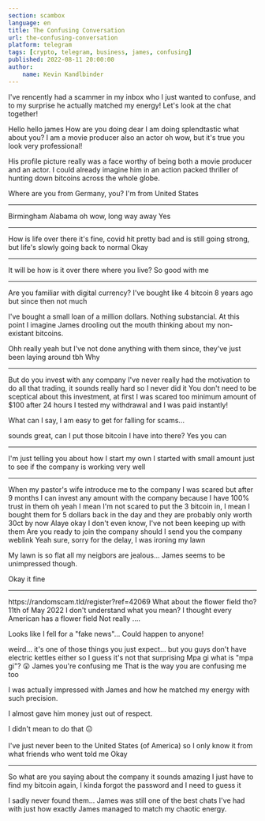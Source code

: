 ```yaml
---
section: scambox
language: en
title: The Confusing Conversation
url: the-confusing-conversation
platform: telegram
tags: [crypto, telegram, business, james, confusing]
published: 2022-08-11 20:00:00
author:
    name: Kevin Kandlbinder
---
```



I've rencently had a scammer in my inbox who I just wanted to confuse, and
to my surprise he actually matched my energy! Let's look at the chat together!

<Chatbox open="bottom">
    <Chatmsg name="James">
        Hello
    </Chatmsg>
    <Chatmsg name="Kevin" dir="out">
        hello james
    </Chatmsg>
    <Chatmsg name="James">
        How are you doing dear
    </Chatmsg>
    <Chatmsg name="Kevin" dir="out">
        I am doing splendtastic what about you?
    </Chatmsg>
    <Chatmsg name="James">
        I am a movie producer also an actor
    </Chatmsg>
    <Chatmsg name="Kevin" dir="out">
        oh wow, but it's true you look very professional!
    </Chatmsg>
</Chatbox>

His profile picture really was a face worthy of being
both a movie producer and an actor. I could already
imagine him in an action packed thriller of hunting
down bitcoins across the whole globe.

<Chatbox open="both">
    <Chatmsg name="James">
        Where are you from
    </Chatmsg>
    <Chatmsg name="Kevin" dir="out">
        Germany, you?
    </Chatmsg>
    <Chatmsg name="James">
        I'm from United States<hr/>
        Birmingham Alabama
    </Chatmsg>
    <Chatmsg name="Kevin" dir="out">
        oh wow, long way away
    </Chatmsg>
    <Chatmsg name="James">
        Yes<hr/>
        How is life over there
    </Chatmsg>
    <Chatmsg name="Kevin" dir="out">
        it's fine, covid hit pretty bad and is still going strong, but life's slowly going back to normal
    </Chatmsg>
    <Chatmsg name="James">
        Okay<hr/>
        It will be
    </Chatmsg>
    <Chatmsg name="Kevin" dir="out">
        how is it over there where you live?
    </Chatmsg>
    <Chatmsg name="James">
        So good with me<hr/>
        Are you familiar with digital currency?
    </Chatmsg>
    <Chatmsg name="Kevin" dir="out">
        I've bought like 4 bitcoin 8 years ago but since then not much
    </Chatmsg>
</Chatbox>

I've bought a small loan of a million dollars. Nothing substancial.
At this point I imagine James drooling out the mouth thinking
about my non-existant bitcoins.

<Chatbox open="both">
    <Chatmsg name="James">
        Ohh really
    </Chatmsg>
    <Chatmsg name="Kevin" dir="out">
        yeah but I've not done anything with them since, they've just been laying around tbh
    </Chatmsg>
    <Chatmsg name="James">
        Why<hr/>
        But do you invest with any company
    </Chatmsg>
    <Chatmsg name="Kevin" dir="out">
        I've never really had the motivation to do all that trading, it sounds really hard so I never did it
    </Chatmsg>
    <Chatmsg name="James">
        You don't need to be sceptical about this investment, at first I was scared too <Chatblah/><Chatblah/><Chatblah/><Chatblah/> minimum amount of $100 <Chatblah/><Chatblah/><Chatblah/> after 24 hours I tested my withdrawal and I was paid instantly!
    </Chatmsg>
</Chatbox>

What can I say, I am easy to get for falling for scams...

<Chatbox open="both">
    <Chatmsg name="Kevin" dir="out">
        sounds great, can I put those bitcoin I have into there?
    </Chatmsg>
    <Chatmsg name="James">
        Yes you can<hr/>
        I'm just telling you about how I start my own I started with small amount just to see if the company is working very well<hr/>
        When my pastor's wife introduce me to the company I was scared but after 9 months I can invest any amount with the company because I have 100% trust in them
    </Chatmsg>
    <Chatmsg name="Kevin" dir="out">
        oh yeah I mean I'm not scared to put the 3 bitcoin in, I mean I bought them for 5 dollars back in the day and they are probably only worth 30ct by now
    </Chatmsg>
    <Chatmsg name="James">
        Alaye okay
    </Chatmsg>
    <Chatmsg name="Kevin" dir="out">
        I don't even know, I've not been keeping up with them
    </Chatmsg>
    <Chatmsg name="James">
        Are you ready to join the company should I send you the company weblink
    </Chatmsg>
    <Chatmsg name="Kevin" dir="out">
        Yeah sure, sorry for the delay, I was ironing my lawn
    </Chatmsg>
</Chatbox>

My lawn is so flat all my neigbors are jealous... James seems to be unimpressed though.

<Chatbox open="both">
    <Chatmsg name="James">
        Okay it fine<hr/>
        <span style={{color: "var(--color-fake-link)", textDecoration: "underline solid currentColor"}}>https://randomscam.tld/register?ref=42069</span>
    </Chatmsg>
    <Chatmsg name="Kevin" dir="out">
        What about the flower field tho?
    </Chatmsg>
    <Chatnotice>11th of May 2022</Chatnotice>
    <Chatmsg name="James">
        I don't understand what you mean?
    </Chatmsg>
    <Chatmsg name="Kevin" dir="out">
        I thought every American has a flower field
    </Chatmsg>
    <Chatmsg name="James">
        Not really ....
    </Chatmsg>
</Chatbox>

Looks like I fell for a "fake news"... Could happen to anyone!

<Chatbox open="both">
    <Chatmsg name="Kevin" dir="out">
        weird... it's one of those things you just expect... but you guys don't have electric kettles either so I guess it's not that surprising
    </Chatmsg>
    <Chatmsg name="James">
        Mpa gi
    </Chatmsg>
    <Chatmsg name="Kevin" dir="out">
        what is "mpa gi"?
    </Chatmsg>
    <Chatmsg name="James">
        😲
    </Chatmsg>
    <Chatmsg name="Kevin" dir="out">
        James you're confusing me
    </Chatmsg>
    <Chatmsg name="James">
        That is the way you are confusing me too
    </Chatmsg>
</Chatbox>

I was actually impressed with James and how he matched my energy with such precision.

I almost gave him money just out of respect.

<Chatbox open="top">
    <Chatmsg name="Kevin" dir="out">
        I didn't mean to do that 😐<br/>
        <br/>
        I've just never been to the United States (of America) so I only know it from what friends who went told me
    </Chatmsg>
    <Chatmsg name="James">
        Okay<hr/>
        So what are you saying about the company
    </Chatmsg>
    <Chatmsg name="Kevin" dir="out">
        it sounds amazing I just have to find my bitcoin again, I kinda forgot the password and I need to guess it
    </Chatmsg>
</Chatbox>

I sadly never found them... James was still one of the best chats I've
had with just how exactly James managed to match my chaotic
energy.
